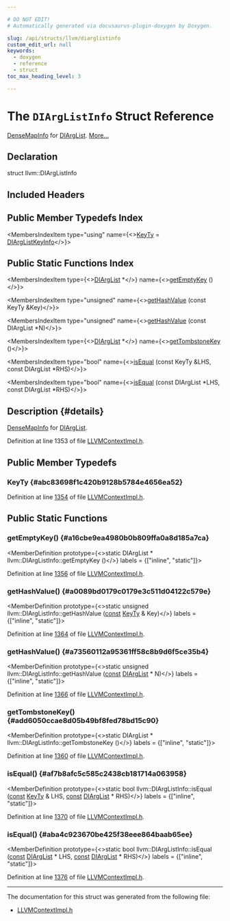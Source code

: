 ```yaml
---

# DO NOT EDIT!
# Automatically generated via docusaurus-plugin-doxygen by Doxygen.

slug: /api/structs/llvm/diarglistinfo
custom_edit_url: null
keywords:
  - doxygen
  - reference
  - struct
toc_max_heading_level: 3

---
```





# The `DIArgListInfo` Struct Reference

<DoxygenPage pluginConfig={pluginConfig}>

<a href="/docs/api/structs/llvm/densemapinfo">DenseMapInfo</a> for <a href="/docs/api/classes/llvm/diarglist">DIArgList</a>. <a href="#details">More...</a>

## Declaration

<CodeBlock>struct llvm::DIArgListInfo</CodeBlock>

## Included Headers

<IncludesList>
<IncludesListItem
  filePath="IR/LLVMContextImpl.h"
  permalink="/docs/api/files/lib/lib/ir/llvmcontextimpl-h"
  isLocal="true" />
</IncludesList>

## Public Member Typedefs Index

<MembersIndex>

<MembersIndexItem
  type="using"
  name={<><a href="#abc83698f1c420b9128b5784e4656ea52">KeyTy</a> = <a href="/docs/api/structs/llvm/diarglistkeyinfo">DIArgListKeyInfo</a></>}>
</MembersIndexItem>

</MembersIndex>

## Public Static Functions Index

<MembersIndex>

<MembersIndexItem
  type={<><a href="/docs/api/classes/llvm/diarglist">DIArgList</a> &#42;</>}
  name={<><a href="#a16cbe9ea4980b0b809ffa0a8d185a7ca">getEmptyKey</a> ()</>}>
</MembersIndexItem>

<MembersIndexItem
  type="unsigned"
  name={<><a href="#a0089bd0179c0179e3c511d04122c579e">getHashValue</a> (const KeyTy &amp;Key)</>}>
</MembersIndexItem>

<MembersIndexItem
  type="unsigned"
  name={<><a href="#a73560112a95361ff58c8b9d6f5ce35b4">getHashValue</a> (const DIArgList &#42;N)</>}>
</MembersIndexItem>

<MembersIndexItem
  type={<><a href="/docs/api/classes/llvm/diarglist">DIArgList</a> &#42;</>}
  name={<><a href="#add6050ccae8d05b49bf8fed78bd15c90">getTombstoneKey</a> ()</>}>
</MembersIndexItem>

<MembersIndexItem
  type="bool"
  name={<><a href="#af7b8afc5c585c2438cb181714a063958">isEqual</a> (const KeyTy &amp;LHS, const DIArgList &#42;RHS)</>}>
</MembersIndexItem>

<MembersIndexItem
  type="bool"
  name={<><a href="#aba4c923670be425f38eee864baab65ee">isEqual</a> (const DIArgList &#42;LHS, const DIArgList &#42;RHS)</>}>
</MembersIndexItem>

</MembersIndex>

## Description {#details}

<a href="/docs/api/structs/llvm/densemapinfo">DenseMapInfo</a> for <a href="/docs/api/classes/llvm/diarglist">DIArgList</a>.

Definition at line 1353 of file <a href="/docs/api/files/lib/lib/ir/llvmcontextimpl-h">LLVMContextImpl.h</a>.

<SectionDefinition>

## Public Member Typedefs

### KeyTy {#abc83698f1c420b9128b5784e4656ea52}

<MemberDefinition
  prototype="using llvm::DIArgListInfo::KeyTy =  DIArgListKeyInfo">

Definition at line <a href="/docs/api/files/lib/lib/ir/llvmcontextimpl-h/#l01354">1354</a> of file <a href="/docs/api/files/lib/lib/ir/llvmcontextimpl-h">LLVMContextImpl.h</a>.
</MemberDefinition>

</SectionDefinition>

<SectionDefinition>

## Public Static Functions

### getEmptyKey() {#a16cbe9ea4980b0b809ffa0a8d185a7ca}

<MemberDefinition
  prototype={<>static DIArgList &#42; llvm::DIArgListInfo::getEmptyKey ()</>}
  labels = {["inline", "static"]}>

Definition at line <a href="/docs/api/files/lib/lib/ir/llvmcontextimpl-h/#l01356">1356</a> of file <a href="/docs/api/files/lib/lib/ir/llvmcontextimpl-h">LLVMContextImpl.h</a>.
</MemberDefinition>

### getHashValue() {#a0089bd0179c0179e3c511d04122c579e}

<MemberDefinition
  prototype={<>static unsigned llvm::DIArgListInfo::getHashValue (<a href="/docs/api/files/lib/lib/target/lib/target/aarch64/aarch64promoteconstant-cpp/#a90f8350fecae261c25be85d38b451bff">const</a> <a href="#abc83698f1c420b9128b5784e4656ea52">KeyTy</a> &amp; Key)</>}
  labels = {["inline", "static"]}>

Definition at line <a href="/docs/api/files/lib/lib/ir/llvmcontextimpl-h/#l01364">1364</a> of file <a href="/docs/api/files/lib/lib/ir/llvmcontextimpl-h">LLVMContextImpl.h</a>.
</MemberDefinition>

### getHashValue() {#a73560112a95361ff58c8b9d6f5ce35b4}

<MemberDefinition
  prototype={<>static unsigned llvm::DIArgListInfo::getHashValue (<a href="/docs/api/files/lib/lib/target/lib/target/aarch64/aarch64promoteconstant-cpp/#a90f8350fecae261c25be85d38b451bff">const</a> <a href="/docs/api/classes/llvm/diarglist">DIArgList</a> &#42; N)</>}
  labels = {["inline", "static"]}>

Definition at line <a href="/docs/api/files/lib/lib/ir/llvmcontextimpl-h/#l01366">1366</a> of file <a href="/docs/api/files/lib/lib/ir/llvmcontextimpl-h">LLVMContextImpl.h</a>.
</MemberDefinition>

### getTombstoneKey() {#add6050ccae8d05b49bf8fed78bd15c90}

<MemberDefinition
  prototype={<>static DIArgList &#42; llvm::DIArgListInfo::getTombstoneKey ()</>}
  labels = {["inline", "static"]}>

Definition at line <a href="/docs/api/files/lib/lib/ir/llvmcontextimpl-h/#l01360">1360</a> of file <a href="/docs/api/files/lib/lib/ir/llvmcontextimpl-h">LLVMContextImpl.h</a>.
</MemberDefinition>

### isEqual() {#af7b8afc5c585c2438cb181714a063958}

<MemberDefinition
  prototype={<>static bool llvm::DIArgListInfo::isEqual (<a href="/docs/api/files/lib/lib/target/lib/target/aarch64/aarch64promoteconstant-cpp/#a90f8350fecae261c25be85d38b451bff">const</a> <a href="#abc83698f1c420b9128b5784e4656ea52">KeyTy</a> &amp; LHS, <a href="/docs/api/files/lib/lib/target/lib/target/aarch64/aarch64promoteconstant-cpp/#a90f8350fecae261c25be85d38b451bff">const</a> <a href="/docs/api/classes/llvm/diarglist">DIArgList</a> &#42; RHS)</>}
  labels = {["inline", "static"]}>

Definition at line <a href="/docs/api/files/lib/lib/ir/llvmcontextimpl-h/#l01370">1370</a> of file <a href="/docs/api/files/lib/lib/ir/llvmcontextimpl-h">LLVMContextImpl.h</a>.
</MemberDefinition>

### isEqual() {#aba4c923670be425f38eee864baab65ee}

<MemberDefinition
  prototype={<>static bool llvm::DIArgListInfo::isEqual (<a href="/docs/api/files/lib/lib/target/lib/target/aarch64/aarch64promoteconstant-cpp/#a90f8350fecae261c25be85d38b451bff">const</a> <a href="/docs/api/classes/llvm/diarglist">DIArgList</a> &#42; LHS, <a href="/docs/api/files/lib/lib/target/lib/target/aarch64/aarch64promoteconstant-cpp/#a90f8350fecae261c25be85d38b451bff">const</a> <a href="/docs/api/classes/llvm/diarglist">DIArgList</a> &#42; RHS)</>}
  labels = {["inline", "static"]}>

Definition at line <a href="/docs/api/files/lib/lib/ir/llvmcontextimpl-h/#l01376">1376</a> of file <a href="/docs/api/files/lib/lib/ir/llvmcontextimpl-h">LLVMContextImpl.h</a>.
</MemberDefinition>

</SectionDefinition>

<hr/>

The documentation for this struct was generated from the following file:

<ul>
<li><a href="/docs/api/files/lib/lib/ir/llvmcontextimpl-h">LLVMContextImpl.h</a></li>
</ul>

</DoxygenPage>
